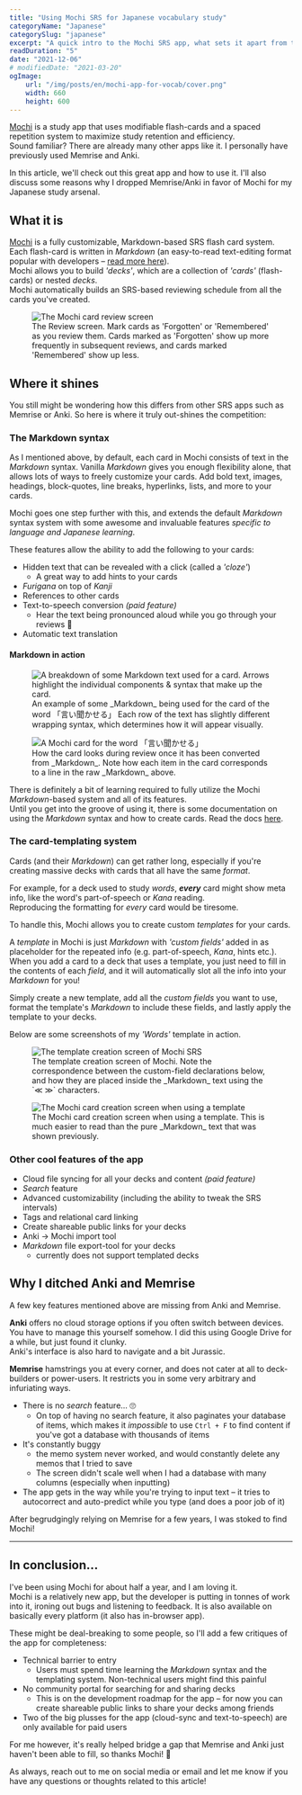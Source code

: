 ```yaml
---
title: "Using Mochi SRS for Japanese vocabulary study"
categoryName: "Japanese"
categorySlug: "japanese"
excerpt: "A quick intro to the Mochi SRS app, what sets it apart from the competition, and how you can use its features to improve your study"
readDuration: "5"
date: "2021-12-06"
# modifiedDate: "2021-03-20"
ogImage:
    url: "/img/posts/en/mochi-app-for-vocab/cover.png"
    width: 660
    height: 600
---
```


[Mochi](https://mochi.cards/) is a study app that uses modifiable flash-cards and a spaced repetition system to maximize study retention and efficiency.  
Sound familiar? There are already many other apps like it. I personally have previously used Memrise and Anki.

In this article, we'll check out this great app and how to use it. I'll also discuss some reasons why I dropped Memrise/Anki in favor of Mochi for my Japanese study arsenal.

## What it is

[Mochi](https://mochi.cards/) is a fully customizable, Markdown-based SRS flash card system.  
Each flash-card is written in _Markdown_ (an easy-to-read text-editing format popular with developers – [read more here](https://docs.github.com/en/github/writing-on-github/getting-started-with-writing-and-formatting-on-github/basic-writing-and-formatting-syntax)).  
Mochi allows you to build _'decks'_, which are a collection of _'cards'_ (flash-cards) or nested _decks_.  
Mochi automatically builds an SRS-based reviewing schedule from all the cards you've created.

<figure>
    <img
        src="/img/posts/en/mochi-app-for-vocab/review-screen.png"
        alt="The Mochi card review screen"
    />
    <figcaption>
        The Review screen. Mark cards as 'Forgotten' or 'Remembered' as you
        review them. Cards marked as 'Forgotten' show up more frequently in
        subsequent reviews, and cards marked 'Remembered' show up less.
    </figcaption>
</figure>

## Where it shines

You still might be wondering how this differs from other SRS apps such as Memrise or Anki. So here is where it truly out-shines the competition:

### The Markdown syntax

As I mentioned above, by default, each card in Mochi consists of text in the _Markdown_ syntax. Vanilla _Markdown_ gives you enough flexibility alone, that allows lots of ways to freely customize your cards. Add bold text, images, headings, block-quotes, line breaks, hyperlinks, lists, and more to your cards.

Mochi goes one step further with this, and extends the default _Markdown_ syntax system with some awesome and invaluable features _specific to language and Japanese learning_.

These features allow the ability to add the following to your cards:

-   Hidden text that can be revealed with a click (called a _'cloze'_)
    -   A great way to add hints to your cards
-   _Furigana_ on top of _Kanji_
-   References to other cards
-   Text-to-speech conversion _(paid feature)_
    -   Hear the text being pronounced aloud while you go through your reviews 🙌
-   Automatic text translation

#### Markdown in action

<figure>
    <img
        src="/img/posts/en/mochi-app-for-vocab/md-example.png"
        alt="A breakdown of some Markdown text used for a card. Arrows highlight the individual components & syntax that make up the card."
    />
    <figcaption>
        An example of some _Markdown_ being used for the card of the word
        「言い聞かせる」 Each row of the text has slightly different wrapping
        syntax, which determines how it will appear visually.
    </figcaption>
</figure>

<figure>
    <img
        src="/img/posts/en/mochi-app-for-vocab/fin-example.png"
        alt="A Mochi card for the word 「言い聞かせる」"
    />
    <figcaption>
        How the card looks during review once it has been converted from
        _Markdown_. Note how each item in the card corresponds to a line in the
        raw _Markdown_ above.
    </figcaption>
</figure>

There is definitely a bit of learning required to fully utilize the Mochi _Markdown_-based system and all of its features.  
Until you get into the groove of using it, there is some documentation on using the _Markdown_ syntax and how to create cards. Read the docs [here](https://mochi.cards/docs/).

### The card-templating system

Cards (and their _Markdown_) can get rather long, especially if you're creating massive decks with cards that all have the same _format_.

For example, for a deck used to study _words_, **_every_** card might show meta info, like the word's part-of-speech or _Kana_ reading.  
Reproducing the formatting for _every_ card would be tiresome.

To handle this, Mochi allows you to create custom _templates_ for your cards.

A _template_ in Mochi is just _Markdown_ with _'custom fields'_ added in as placeholder for the repeated info (e.g. part-of-speech, _Kana_, hints etc.).  
When you add a card to a deck that uses a template, you just need to fill in the contents of each _field_, and it will automatically slot all the info into your _Markdown_ for you!

Simply create a new template, add all the _custom fields_ you want to use, format the template's _Markdown_ to include these fields, and lastly apply the template to your decks.

Below are some screenshots of my _'Words'_ template in action.

<figure>
    <img
        src="/img/posts/en/mochi-app-for-vocab/template-creation.png"
        alt="The template creation screen of Mochi SRS"
    />
    <figcaption>
        The template creation screen of Mochi. Note the correspondence between
        the custom-field declarations below, and how they are placed inside the
        _Markdown_ text using the `≪ ≫` characters.
    </figcaption>
</figure>

<figure>
    <img
        src="/img/posts/en/mochi-app-for-vocab/template-entry.png"
        alt="The Mochi card creation screen when using a template"
    />
    <figcaption>
        The Mochi card creation screen when using a template. This is much
        easier to read than the pure _Markdown_ text that was shown previously.
    </figcaption>
</figure>

### Other cool features of the app

-   Cloud file syncing for all your decks and content _(paid feature)_
-   _Search_ feature
-   Advanced customizability (including the ability to tweak the SRS intervals)
-   Tags and relational card linking
-   Create shareable public links for your decks
-   Anki → Mochi import tool
-   _Markdown_ file export-tool for your decks
    -   currently does not support templated decks

## Why I ditched Anki and Memrise

A few key features mentioned above are missing from Anki and Memrise.

**Anki** offers no cloud storage options if you often switch between devices. You have to manage this yourself somehow. I did this using Google Drive for a while, but just found it clunky.  
Anki's interface is also hard to navigate and a bit Jurassic.

**Memrise** hamstrings you at every corner, and does not cater at all to deck-builders or power-users. It restricts you in some very arbitrary and infuriating ways.

-   There is no _search_ feature... 🙄
    -   On top of having no search feature, it also paginates your database of items, which makes it _impossible_ to use `Ctrl + F` to find content if you've got a database with thousands of items
-   It's constantly buggy
    -   the memo system never worked, and would constantly delete any memos that I tried to save
    -   The screen didn't scale well when I had a database with many columns (especially when inputting)
-   The app gets in the way while you're trying to input text – it tries to autocorrect and auto-predict while you type (and does a poor job of it)

After begrudgingly relying on Memrise for a few years, I was stoked to find Mochi!

---

## In conclusion...

I've been using Mochi for about half a year, and I am loving it.  
Mochi is a relatively new app, but the developer is putting in tonnes of work into it, ironing out bugs and listening to feedback. It is also available on basically every platform (it also has in-browser app).

These might be deal-breaking to some people, so I'll add a few critiques of the app for completeness:

-   Technical barrier to entry
    -   Users must spend time learning the _Markdown_ syntax and the templating system. Non-technical users might find this painful
-   No community portal for searching for and sharing decks
    -   This is on the development roadmap for the app – for now you can create shareable public links to share your decks among friends
-   Two of the big plusses for the app (cloud-sync and text-to-speech) are only available for paid users

For me however, it's really helped bridge a gap that Memrise and Anki just haven't been able to fill, so thanks Mochi! 🙏

As always, reach out to me on social media or email and let me know if you have any questions or thoughts related to this article!
